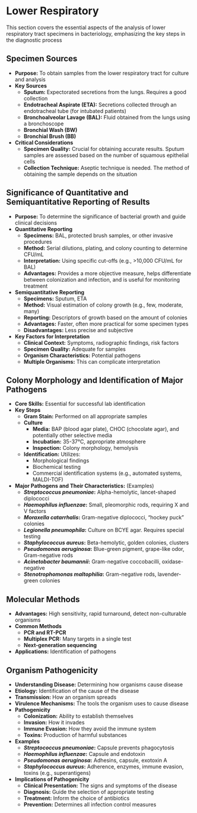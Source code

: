 #  Lower Respiratory {-}

This section covers the essential aspects of the analysis of lower respiratory tract specimens in bacteriology, emphasizing the key steps in the diagnostic process

## **Specimen Sources** {-}

*   **Purpose:** To obtain samples from the lower respiratory tract for culture and analysis
*   **Key Sources**
    *   **Sputum:** Expectorated secretions from the lungs. Requires a good collection
    *   **Endotracheal Aspirate (ETA):** Secretions collected through an endotracheal tube (for intubated patients)
    *   **Bronchoalveolar Lavage (BAL):** Fluid obtained from the lungs using a bronchoscope
    *   **Bronchial Wash (BW)**
    *   **Bronchial Brush (BB)**
*   **Critical Considerations**
    *   **Specimen Quality:** Crucial for obtaining accurate results. Sputum samples are assessed based on the number of squamous epithelial cells
    *   **Collection Technique:** Aseptic technique is needed. The method of obtaining the sample depends on the situation

## **Significance of Quantitative and Semiquantitative Reporting of Results** {-}

*   **Purpose:** To determine the significance of bacterial growth and guide clinical decisions
*   **Quantitative Reporting**
    *   **Specimens:** BAL, protected brush samples, or other invasive procedures
    *   **Method:** Serial dilutions, plating, and colony counting to determine CFU/mL
    *   **Interpretation:** Using specific cut-offs (e.g., >10,000 CFU/mL for BAL)
    *   **Advantages:** Provides a more objective measure, helps differentiate between colonization and infection, and is useful for monitoring treatment
*   **Semiquantitative Reporting**
    *   **Specimens:** Sputum, ETA
    *   **Method:** Visual estimation of colony growth (e.g., few, moderate, many)
    *   **Reporting:** Descriptors of growth based on the amount of colonies
    *   **Advantages:** Faster, often more practical for some specimen types
    *   **Disadvantages:** Less precise and subjective
*   **Key Factors for Interpretation**
    *   **Clinical Context:** Symptoms, radiographic findings, risk factors
    *   **Specimen Quality:** Adequate for samples
    *   **Organism Characteristics:** Potential pathogens
    *   **Multiple Organisms:** This can complicate interpretation

## **Colony Morphology and Identification of Major Pathogens** {-}

*   **Core Skills:** Essential for successful lab identification
*   **Key Steps**
    *   **Gram Stain:** Performed on all appropriate samples
    *   **Culture**
        *   **Media:** BAP (blood agar plate), CHOC (chocolate agar), and potentially other selective media
        *   **Incubation:** 35-37°C, appropriate atmosphere
        *   **Inspection:** Colony morphology, hemolysis
    *   **Identification:** Utilizes:
        *   Morphological findings
        *   Biochemical testing
        *   Commercial identification systems (e.g., automated systems, MALDI-TOF)
*   **Major Pathogens and Their Characteristics:** (Examples)
    *   ***Streptococcus pneumoniae*:** Alpha-hemolytic, lancet-shaped diplococci
    *   ***Haemophilus influenzae*:** Small, pleomorphic rods, requiring X and V factors
    *   ***Moraxella catarrhalis*:** Gram-negative diplococci, "hockey puck" colonies
    *   ***Legionella pneumophila*:** Culture on BCYE agar. Requires special testing
    *   ***Staphylococcus aureus*:** Beta-hemolytic, golden colonies, clusters
    *   ***Pseudomonas aeruginosa*:** Blue-green pigment, grape-like odor, Gram-negative rods
    *   ***Acinetobacter baumannii*:** Gram-negative coccobacilli, oxidase-negative
    *   ***Stenotrophomonas maltophilia*:** Gram-negative rods, lavender-green colonies

## **Molecular Methods** {-}

*   **Advantages:** High sensitivity, rapid turnaround, detect non-culturable organisms
*   **Common Methods**
    *   **PCR and RT-PCR**
    *   **Multiplex PCR:** Many targets in a single test
    *   **Next-generation sequencing**
*   **Applications:** Identification of pathogens

## **Organism Pathogenicity** {-}

*   **Understanding Disease:** Determining how organisms cause disease
*   **Etiology:** Identification of the cause of the disease
*   **Transmission:** How an organism spreads
*   **Virulence Mechanisms:** The tools the organism uses to cause disease
*   **Pathogenicity**
    *   **Colonization:** Ability to establish themselves
    *   **Invasion:** How it invades
    *   **Immune Evasion:** How they avoid the immune system
    *   **Toxins:** Production of harmful substances
*   **Examples**
    *   ***Streptococcus pneumoniae*:** Capsule prevents phagocytosis
    *   ***Haemophilus influenzae*:** Capsule and endotoxin
    *   ***Pseudomonas aeruginosa*:** Adhesins, capsule, exotoxin A
    *   ***Staphylococcus aureus*:** Adherence, enzymes, immune evasion, toxins (e.g., superantigens)
*   **Implications of Pathogenicity**
    *   **Clinical Presentation:** The signs and symptoms of the disease
    *   **Diagnosis:** Guide the selection of appropriate testing
    *   **Treatment:** Inform the choice of antibiotics
    *   **Prevention:** Determines all infection control measures
